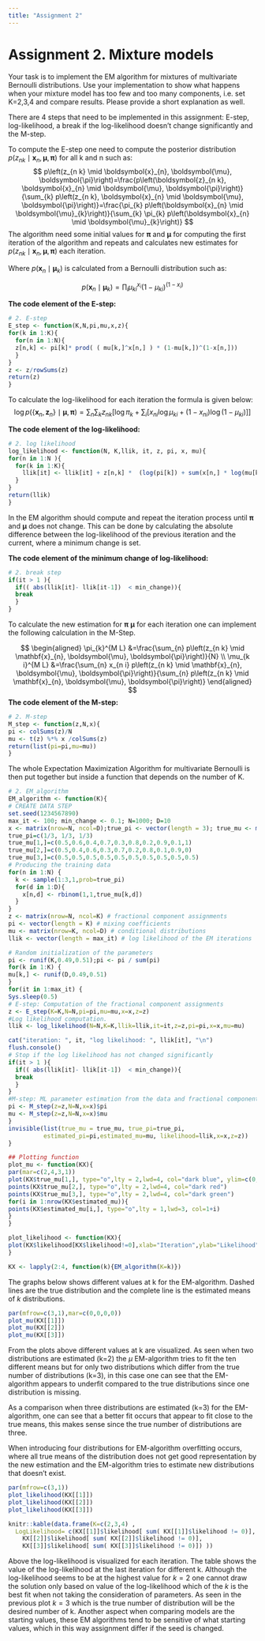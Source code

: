 ```yaml
---
title: "Assignment 2"
---
```


# Assignment 2. Mixture models

Your task is to implement the EM algorithm for mixtures of multivariate Bernoulli distributions. Use your implementation to show what happens when your mixture model has too few and too many components, i.e. set K=2,3,4 and compare results. Please provide a short explanation as well.


There are 4 steps that need to be implemented in this assignment: E-step, log-likelihood, a break if the log-likelihood doesn't change significantly and the M-step.


To compute the E-step one need to compute the posterior distribution $p\left(z_{n k} \mid \boldsymbol{x}_{n}, \boldsymbol{\mu}, \boldsymbol{\pi}\right)$ for all k and n such as: 
$$
p\left(z_{n k} \mid \boldsymbol{x}_{n}, \boldsymbol{\mu}, \boldsymbol{\pi}\right)=\frac{p\left(\boldsymbol{z}_{n k}, \boldsymbol{x}_{n} \mid \boldsymbol{\mu}, \boldsymbol{\pi}\right)}{\sum_{k} p\left(z_{n k}, \boldsymbol{x}_{n} \mid \boldsymbol{\mu}, \boldsymbol{\pi}\right)}=\frac{\pi_{k} p\left(\boldsymbol{x}_{n} \mid \boldsymbol{\mu}_{k}\right)}{\sum_{k} \pi_{k} p\left(\boldsymbol{x}_{n} \mid \boldsymbol{\mu}_{k}\right)}
$$
The algorithm need some initial values for $\boldsymbol{\pi}$ and $\boldsymbol{\mu}$ for computing the first iteration of the algorithm and repeats and calculates new estimates for $p\left(z_{n k} \mid \boldsymbol{x}_{n}, \boldsymbol{\mu}, \boldsymbol{\pi}\right)$ each iteration.

Where $p(\boldsymbol{x}_n \mid \boldsymbol{\mu}_k)$ is calculated from a Bernoulli distribution such as: 

$$
p(\boldsymbol{x}_n \mid \boldsymbol{\mu}_k) = \prod_{i} \mu_{k i}^{x_{i}}\left(1-\mu_{k i}\right)^{\left(1-x_{i}\right)} 
$$

**The code element of the E-step:**

```r
# 2. E-step
E_step <- function(K,N,pi,mu,x,z){
for(k in 1:K){
  for(n in 1:N){    
  z[n,k] <- pi[k]* prod( ( mu[k,]^x[n,] ) * (1-mu[k,])^(1-x[n,]))
  }
} 
z <- z/rowSums(z)
return(z)
}
```

\newpage 

To calculate the log-likelihood for each iteration the formula is given below:
$$
\log p\left(\left\{\boldsymbol{x}_{n}, \boldsymbol{z}_{n}\right\} \mid \boldsymbol{\mu}, \boldsymbol{\pi}\right) = \sum_{n} \sum_{k} z_{n k}\left[\log \pi_{k}+\sum_{i}\left[x_{n i} \log \mu_{k i}+\left(1-x_{n i}\right) \log \left(1-\mu_{k i}\right)\right]\right]
$$

**The code element of the log-likelihood:**
```r
# 2. log likelihood
log_likelihood <- function(N, K,llik, it, z, pi, x, mu){
for(n in 1:N ){
  for(k in 1:K){
    llik[it] <- llik[it] + z[n,k] *  (log(pi[k]) + sum(x[n,] * log(mu[k,]) + (1- x[n,])*log(1- mu[k,])))
  }
}
return(llik)  
}

```

In the EM algorithm should compute and repeat the iteration process until $\boldsymbol{\pi}$ and $\boldsymbol{\mu}$ does not change. 
This can be done by calculating the absolute difference between the log-likelihood of the previous iteration and the current, where a minimum change is set. 

**The code element of the minimum change of log-likelihood:**
```r
# 2. break step
if(it > 1 ){
  if(( abs(llik[it]- llik[it-1])  < min_change)){
  break   
  }
}
```

To calculate the new estimation for $\boldsymbol{\pi}$ $\boldsymbol{\mu}$ for each iteration one can implement the following calculation in the M-Step.

$$
\begin{aligned}
\pi_{k}^{M L} &=\frac{\sum_{n} p\left(z_{n k} \mid \mathbf{x}_{n}, \boldsymbol{\mu}, \boldsymbol{\pi}\right)}{N} \\
\mu_{k i}^{M L} &=\frac{\sum_{n} x_{n i} p\left(z_{n k} \mid \mathbf{x}_{n}, \boldsymbol{\mu}, \boldsymbol{\pi}\right)}{\sum_{n} p\left(z_{n k} \mid \mathbf{x}_{n}, \boldsymbol{\mu}, \boldsymbol{\pi}\right)}
\end{aligned}
$$
**The code element of the M-step:**

```r
# 2. M-step
M_step <- function(z,N,x){
pi <- colSums(z)/N
mu <- t(z) %*% x /colSums(z)
return(list(pi=pi,mu=mu))
}
```

\newpage
The whole Expectation Maximization Algorithm for multivariate Bernoulli is then put together but inside a function that depends on the number of K.
```r
# 2. EM_algorithm
EM_algorithm <- function(K){
# CREATE DATA STEP
set.seed(1234567890)
max_it <- 100; min_change <- 0.1; N=1000; D=10
x <- matrix(nrow=N, ncol=D);true_pi <- vector(length = 3); true_mu <- matrix(nrow=3, ncol=D)
true_pi=c(1/3, 1/3, 1/3)
true_mu[1,]=c(0.5,0.6,0.4,0.7,0.3,0.8,0.2,0.9,0.1,1)
true_mu[2,]=c(0.5,0.4,0.6,0.3,0.7,0.2,0.8,0.1,0.9,0)
true_mu[3,]=c(0.5,0.5,0.5,0.5,0.5,0.5,0.5,0.5,0.5,0.5)
# Producing the training data
for(n in 1:N) {
  k <- sample(1:3,1,prob=true_pi)
  for(d in 1:D){
    x[n,d] <- rbinom(1,1,true_mu[k,d])
  }
}
z <- matrix(nrow=N, ncol=K) # fractional component assignments
pi <- vector(length = K) # mixing coefficients
mu <- matrix(nrow=K, ncol=D) # conditional distributions
llik <- vector(length = max_it) # log likelihood of the EM iterations

# Random initialization of the parameters
pi <- runif(K,0.49,0.51);pi <- pi / sum(pi)
for(k in 1:K) {
mu[k,] <- runif(D,0.49,0.51)
}
for(it in 1:max_it) {
Sys.sleep(0.5)
# E-step: Computation of the fractional component assignments
z <- E_step(K=K,N=N,pi=pi,mu=mu,x=x,z=z)
#Log likelihood computation.
llik <- log_likelihood(N=N,K=K,llik=llik,it=it,z=z,pi=pi,x=x,mu=mu)

cat("iteration: ", it, "log likelihood: ", llik[it], "\n")
flush.console() 
# Stop if the log likelihood has not changed significantly
if(it > 1 ){
  if(( abs(llik[it]- llik[it-1])  < min_change)){
  break   
  }
}
#M-step: ML parameter estimation from the data and fractional component assignments
pi <- M_step(z=z,N=N,x=x)$pi
mu <- M_step(z=z,N=N,x=x)$mu
}
invisible(list(true_mu = true_mu, true_pi=true_pi,
          estimated_pi=pi,estimated_mu=mu, likelihood=llik,x=x,z=z))
}

```

\newpage
```r
## Plotting function
plot_mu <- function(KX){
par(mar=c(2,4,3,1))
plot(KX$true_mu[1,], type="o",lty = 2,lwd=4, col="dark blue", ylim=c(0,1),ylab=expression(mu), main= paste("Estimated mean, k = ", nrow(KX$estimated_mu) ))
points(KX$true_mu[2,], type="o",lty = 2,lwd=4, col="dark red")
points(KX$true_mu[3,], type="o",lty = 2,lwd=4, col="dark green")
for(i in 1:nrow(KX$estimated_mu)){
points(KX$estimated_mu[i,], type="o",lty = 1,lwd=3, col=1+i)
}
}

plot_likelihood <- function(KX){
plot(KX$likelihood[KX$likelihood!=0],xlab="Iteration",ylab="Likelihood", main=paste("Likelihood of",sum(KX$likelihood!=0),"iterations \n in EM-algorithm"))
}

```



```r
KX <- lapply(2:4, function(k){EM_algorithm(K=k)})
```

The graphs below shows different values at k for the EM-algorithm. Dashed lines are the true distribution and the complete line is the estimated means of $k$ distributions.

```r
par(mfrow=c(3,1),mar=c(0,0,0,0))
plot_mu(KX[[1]])
plot_mu(KX[[2]])
plot_mu(KX[[3]])
```

From the plots above different values at k are visualized. As seen when two distributions are estimated (k=2) the $\mu$ EM-algorithm tries to fit the ten different means but for only two distributions which differ from the true number of distributions (k=3), in this case one can see that the EM-algorithm appears to underfit compared to the true distributions since one distribution is missing.

As a comparison when three distributions are estimated (k=3) for the EM-algorithm, one can see that a better fit occurs that appear to fit close to the true means, this makes sense since the true number of distributions are three. 

When introducing four distributions for EM-algorithm overfitting occurs, where all true means of the distribution does not get good representation by the new estimation and the EM-algorithm tries to estimate new distributions that doesn't exist.


```r
par(mfrow=c(3,1))
plot_likelihood(KX[[1]])
plot_likelihood(KX[[2]])
plot_likelihood(KX[[3]])

knitr::kable(data.frame(K=c(2,3,4) ,
  LogLikelihood= c(KX[[1]]$likelihood[ sum( KX[[1]]$likelihood != 0)],
    KX[[2]]$likelihood[ sum( KX[[2]]$likelihood != 0)],
    KX[[3]]$likelihood[ sum( KX[[3]]$likelihood != 0)]) ))
```

Above the log-likelihood is visualized for each iteration. The table shows the value of the log-likelihood at the last iteration for different k. Although the log-likelihood seems to be at the highest value for $k = 2$ one cannot draw the solution only based on value of the log-likelihood which of the $k$ is the best fit when not taking the consideration of parameters. As seen in the previous plot $k = 3$ which is the true number of distribution will be the desired number of k. Another aspect when comparing models are the starting values, these EM algorithms tend to be sensitive of what starting values, which in this way assignment differ if the seed is changed. 
